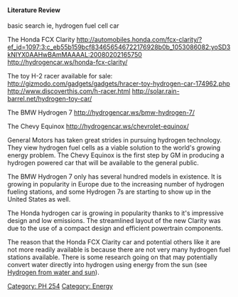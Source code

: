 ====Literature Review====

basic search ie, hydrogen fuel cell car

The Honda FCX Clarity
http://automobiles.honda.com/fcx-clarity/?ef_id=1097:3:c_eb55b159bcf834656546722176928b0b_1053086082:yoSD3kNIYX0AAHwBAmMAAAAL:20080202165750
http://hydrogencar.ws/honda-fcx-clarity/

The toy H-2 racer available for sale:
http://gizmodo.com/gadgets/gadgets/hracer-toy-hydrogen-car-174962.php
http://www.discoverthis.com/h-racer.html
http://solar.rain-barrel.net/hydrogen-toy-car/

The BMW Hydrogen 7
http://hydrogencar.ws/bmw-hydrogen-7/

The Chevy Equinox
http://hydrogencar.ws/chevrolet-equinox/

General Motors has taken great strides in pursuing hydrogen technology. They view hydrogen fuel cells as a viable solution to the world's growing energy problem. The Chevy Equinox is the first step by GM in producing a hydrogen powered car that will be available to the general public.

The BMW Hydrogen 7 only has several hundred models in existence. It is growing in popularity in Europe due to the increasing number of hydrogen fueling stations, and some Hydrogen 7s are starting to show up in the United States as well.

The Honda hydrogen car is growing in popularity thanks to it's impressive design and low emissions. The streamlined layout of the new Clarity was due to the use of a compact design and efficient powertrain components.

The reason that the Honda FCX Clarity car and potential others like it are not more readily available is because there are not very many hydrogen fuel stations available. There is some research going on that may potentially convert water directly into hydrogen using energy from the sun (see [[Hydrogen from water and sun]]). 



[[Category: PH 254]]
[[Category: Energy]]